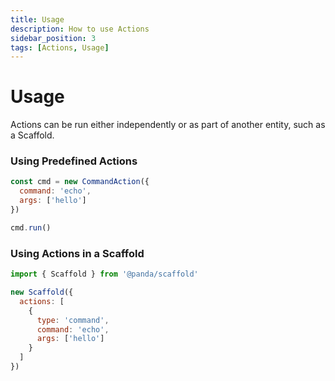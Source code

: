 ```yaml
---
title: Usage
description: How to use Actions
sidebar_position: 3
tags: [Actions, Usage]
---
```


# Usage

Actions can be run either independently or as part of another entity, such as a Scaffold.

### Using Predefined Actions

```js
const cmd = new CommandAction({
  command: 'echo',
  args: ['hello']
})

cmd.run()
```

### Using Actions in a Scaffold

```js
import { Scaffold } from '@panda/scaffold'

new Scaffold({
  actions: [
    {
      type: 'command',
      command: 'echo',
      args: ['hello']
    }
  ]
})
```
